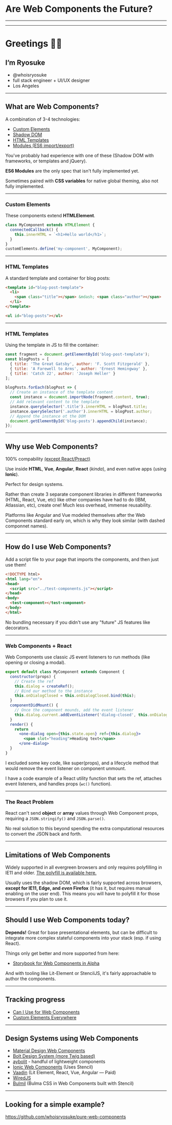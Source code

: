 

<Head>
  <title>Are Web Components the Future?</title>
</Head>

<LeftShapeCover>

# Are Web Components the Future?

</LeftShapeCover>

---

<EmotionTest />

---

<AboutSlide>

# Greetings 👋🏼

## I’m Ryosuke

- @whoisryosuke
- full stack engineer + UI/UX designer
- Los Angeles

</AboutSlide>

---

## What are Web Components?

A combination of 3-4 technologies: 

- [Custom Elements](https://w3c.github.io/webcomponents/spec/custom/)
- [Shadow DOM](https://www.w3.org/TR/shadow-dom/)
- [HTML Templates](https://www.w3.org/TR/html-templates/)
- [Modules (ES6 import/export)](https://github.com/w3c/webcomponents/issues/645)

<Notes>
You've probably had experience with one of these (Shadow DOM with frameworks, or templates and jQuery).

**ES6 Modules** are the only spec that isn't fully implemented yet.

Sometimes paired with **CSS variables** for native global theming, also not fully implemented.
</Notes>

---

### Custom Elements

These components extend **HTMLElement**.

```js
class MyComponent extends HTMLElement {
  connectedCallback() {
    this.innerHTML = `<h1>Hello world</h1>`;
  }
}
customElements.define('my-component', MyComponent);
```

---

### HTML Templates

A standard template and container for blog posts:

```html
<template id="blog-post-template">
  <li>
    <span class="title"></span> &mdash; <span class="author"></span>
  </li>
</template>

<ul id="blog-posts"></ul>
```

---

### HTML Templates

Using the template in JS to fill the container:

```js
const fragment = document.getElementById('blog-post-template');
const blogPosts = [
  { title: 'The Great Gatsby', author: 'F. Scott Fitzgerald' },
  { title: 'A Farewell to Arms', author: 'Ernest Hemingway' },
  { title: 'Catch 22', author: 'Joseph Heller' }
];

blogPosts.forEach(blogPost => {
  // Create an instance of the template content
  const instance = document.importNode(fragment.content, true);
  // Add relevant content to the template
  instance.querySelector('.title').innerHTML = blogPost.title;
  instance.querySelector('.author').innerHTML = blogPost.author;
  // Append the instance ot the DOM
  document.getElementById('blog-posts').appendChild(instance);
});
```

---

## Why use Web Components?

100% compability [(except React/Preact)](https://custom-elements-everywhere.com/)

Use inside **HTML**, **Vue**, **Angular**, **React** (*kinda*), and even native apps (using **Ionic**).

Perfect for design systems.

<Notes>
Rather than create 3 separate component libraries in different frameworks (HTML, React, Vue, etc) like other companies have had to do (IBM, Atlassian, etc), create one! Much less overhead, immense reusability.

Platforms like Angular and Vue modeled themselves after the Web Components standard early on, which is why they look similar (with dashed componnet names).
</Notes>

---

## How do I use Web Components?

Add a script file to your page that imports the components, and then just use them!

```html
<!DOCTYPE html>
<html lang="en">
<head>
  <script src="../test-components.js"></script>
</head>
<body>
  <test-component></test-component>
</body>
</html>
```

<Notes>No bundling necessary if you didn't use any "future" JS features like decorators.</Notes>

---

### Web Components + React

Web Components use classic JS event listeners to run methods (like opening or closing a modal).


```jsx
export default class MyComponent extends Component {
  constructor(props) {
    // Create the ref
    this.dialog = createRef();
    // Bind our method to the instance
    this.onDialogClosed = this.onDialogClosed.bind(this);
  }
  componentDidMount() {
    // Once the component mounds, add the event listener
    this.dialog.current.addEventListener('dialog-closed', this.onDialogClosed);
  }
  render() {
    return
      <one-dialog open={this.state.open} ref={this.dialog}>
        <span slot="heading">Heading text</span>
      </one-dialog>
  }
}
```

<Notes>
I excluded some key code, like super(props), and a lifecycle method that would remove the event listener on component unmount.

I have a code example of a React utility function that sets the ref, attaches event listeners, and handles props (`wc()` function).
</Notes>

---

### The React Problem

React can't send **object** or **array** values through Web Component props, requiring a `JSON.stringify()` and `JSON.parse()`.

<Notes>
No real solution to this beyond spending the extra computational resources to convert the JSON back and forth.
</Notes>

---

## Limitations of Web Components

Widely supported in all evergreen browsers and only requires polyfilling in IE11 and older. [The polyfill is available here.](https://github.com/webcomponents/polyfills/tree/master/packages/webcomponentsjs)

Usually uses the shadow DOM, which is fairly supported across browsers, **except for IE11, Edge, and *even* Firefox** (it has it, but requires manual enabling on the user end). This means you will have to polyfill it for those browsers if you plan to use it.

---

## Should I use Web Components today?

**Depends!** Great for base presentational elements, but can be difficult to integrate more complex stateful components into your stack (esp. if using React).

Things only get better and more supported from here:
- [Storybook for Web Components in Alpha](https://github.com/storybookjs/storybook/tree/next/app/web-components)

And with tooling like Lit-Element or StencilJS, it's fairly approachable to author the components.

---

## Tracking progress

- [Can I Use for Web Components](https://caniuse.com/#search=web%20components)
- [Custom Elements Everywhere](https://custom-elements-everywhere.com/)

---

## Design Systems using Web Components

- [Material Design Web Components](https://github.com/whoisryosuke/material-components-web-components)
- [Bolt Design System (more Twig based)](https://boltdesignsystem.com/pattern-lab/?p=viewall-components-button)
- [aybolit](https://github.com/web-padawan/aybolit/) - handful of lightweight components
- [Ionic Web Components](https://github.com/ionic-team/ionic/tree/master/core/src/components) (Uses Stencil)
- [Vaadin](https://vaadin.com/tutorials/using-web-components-in-react) (Lit Element, React, Vue, Angular — Paid)
- [WiredJS](https://github.com/wiredjs/wired-elements)
- [Bulmil](https://github.com/Gomah/bulmil#vue) (Bulma CSS in Web Components built with Stencil)

---

## Looking for a simple example?

<https://github.com/whoisryosuke/pure-web-components>
